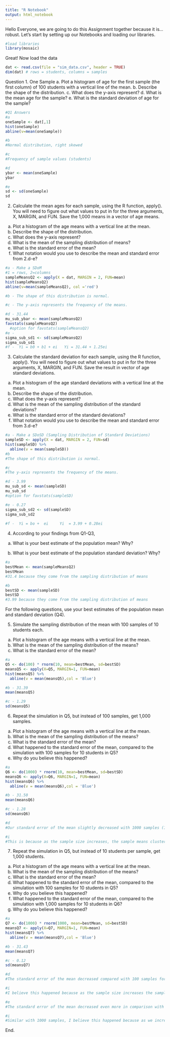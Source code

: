 ```yaml
---
title: "R Notebook"
output: html_notebook
---
```

Hello Everyone, we are going to do this Assignment together because it is...robust. 
Let's start by setting up our Notebooks and loading our libraries.
```r
#load libraries
library(mosaic)
```
Great! Now load the data
```r
dat <- read.csv(file = "sim_data.csv", header = TRUE)
dim(dat) # rows = students, columns = samples
```
Question 1.	One Sample
    a.	Plot a histogram of age for the first sample (the first column) of 100 students with a vertical line of the mean.
    b.	Describe the shape of the distribution.
    c.	What does the y-axis represent?
    d.	What is the mean age for the sample?
    e.	What is the standard deviation of age for the sample?

```r
#Q1 Answers
#a
oneSample <- dat[,1]
hist(oneSample)
abline(v=mean(oneSample))

#b  
#Normal distribution, right skewed

#c  
#Frequency of sample values (students) 

#d 
ybar <- mean(oneSample)
ybar

#e
sd <- sd(oneSample)
sd
```
2.	Calculate the mean ages for each sample, using the R function, apply(). You will need to figure out what values to put in for the three arguments, X, MARGIN, and FUN. Save the 1,000 means in a vector of age means.
a.	Plot a histogram of the age means with a vertical line at the mean.
b.	Describe the shape of the distribution.
c.	What does the y-axis represent?
d.	What is the mean of the sampling distribution of means?
e.	What is the standard error of the mean?
f.	What notation would you use to describe the mean and standard error from 2.d-e?
```r
#a - Make a SDoM
#1 = rows, 2=columns
sampleMeansQ2 <- apply(X = dat, MARGIN = 2, FUN=mean)
hist(sampleMeansQ2)
abline(v=mean(sampleMeansQ2), col ='red')

#b - The shape of this distribution is normal.

#c - The y-axis represents the frequency of the means.

#d - 31.44
mu_sub_ybar <- mean(sampleMeansQ2)
favstats(sampleMeansQ2)
  #option for favstats(sampleMeansQ2)
#e - 
sigma_sub_sd1 <- sd(sampleMeansQ2)
sigma_sub_sd1
#f -  Yi = b0 + b1 + ei   Yi = 31.44 + 1.25ei
```
3.	Calculate the standard deviation for each sample, using the R function, apply(). You will need to figure out what values to put in for the three arguments, X, MARGIN, and FUN. Save the result in vector of age standard deviations.
a.	Plot a histogram of the age standard deviations with a vertical line at the mean.
b.	Describe the shape of the distribution.
c.	What does the y-axis represent?
d.	What is the mean of the sampling distribution of the standard deviations?
e.	What is the standard error of the standard deviations?
f.	What notation would you use to describe the mean and standard error from 3.d-e?
```r
#a - Make a SDoSD (Sampling Distribution of Standard Deviations)
sampleSD <- apply(X = dat, MARGIN = 2, FUN=sd)
hist(sampleSD) %>%
  abline(v = mean(sampleSD))
#b
#The shape of this distribution is normal.

#c 
#The y-axis represents the frequency of the means.

#d - 3.99
mu_sub_sd <- mean(sampleSD)
mu_sub_sd
#option for favstats(sampleSD)

#e - 0.27
sigma_sub_sd2 <- sd(sampleSD)
sigma_sub_sd2
  
#f -  Yi = bo +  ei     Yi  = 3.99 + 0.28ei
```
4.	According to your findings from Q1-Q3, 
a.	What is your best estimate of the population mean? Why?

b.	What is your best estimate of the population standard deviation? Why?
   
```r
#a
bestMean <- mean(sampleMeansQ2)
bestMean
#31.4 because they come from the sampling distribution of means

#b
bestSD <- mean(sampleSD)
bestSD
#3.99 because they come from the sampling distribution of means

```
For the following questions, use your best estimates of the population mean and standard deviation (Q4). 

5.	Simulate the sampling distribution of the mean with 100 samples of 10 students each. 
a.	Plot a histogram of the age means with a vertical line at the mean.
b.	What is the mean of the sampling distribution of the means?
c.	What is the standard error of the mean?

```r
#a
Q5 <- do(100) * rnorm(10, mean=bestMean, sd=bestSD)
meansQ5 <- apply(X=Q5, MARGIN=1, FUN=mean)
hist(meansQ5) %>%
  abline(v = mean(meansQ5),col = 'Blue')

#b - 31.39
mean(meansQ5)

#c - 1.29
sd(meansQ5)

```
6.	Repeat the simulation in Q5, but instead of 100 samples, get 1,000 samples. 
  a.	Plot a histogram of the age means with a vertical line at the mean.
  b.	What is the mean of the sampling distribution of the means?
  c.	What is the standard error of the mean?
  d.	What happened to the standard error of the mean, compared to the simulation with 100 samples for 10 students in Q5? 
  i.	Why do you believe this happened?
```r
#a
Q6 <- do(1000) * rnorm(10, mean=bestMean, sd=bestSD)
meansQ6 <- apply(X=Q6, MARGIN=1, FUN=mean)
hist(meansQ6) %>%
  abline(v = mean(meansQ6),col = 'Blue')

#b - 31.50
mean(meansQ6)

#c - 1.28
sd(meansQ6)

#d
#Our standard error of the mean slightly decreased with 1000 samples (1.28) compared to 100 samples (1.29)

#i
#This is because as the sample size increases, the sample means cluster more closely around the population mean. This shows that the standard error decreases with more samples. 
```
7.	Repeat the simulation in Q5, but instead of 10 students per sample, get 1,000 students. 
a.	Plot a histogram of the age means with a vertical line at the mean.
b.	What is the mean of the sampling distribution of the means?
c.	What is the standard error of the mean?
d.	What happened to the standard error of the mean, compared to the simulation with 100 samples for 10 students in Q5? 
i.	Why do you believe this happened?
e.	What happened to the standard error of the mean, compared to the simulation with 1,000 samples for 10 students in Q6? 
i.	Why do you believe this happened?
```r
#a
Q7 <- do(1000) * rnorm(1000, mean=bestMean, sd=bestSD)
meansQ7 <- apply(X=Q7, MARGIN=1, FUN=mean)
hist(meansQ7) %>%
  abline(v = mean(meansQ7),col = 'Blue')

#b - 31.43
mean(meansQ7)

#c - 0.12
sd(meansQ7)

#d
#The standard error of the mean decreased compared with 100 samples for 10 students.

#i
#I believe this happened because as the sample size increases the sample means cluster more closely around the population mean, which makes the standard error of the mean decrease. 

#e
#The standard error of the mean decreased even more in comparison with 1000 samples for 10 students. 

#i
#Similar with 1000 samples, I believe this happened because as we increases the sample and the student size this will make more means cluster closely around the population mean, which makes the standard error of the mean decrease even more. 

```
End.

